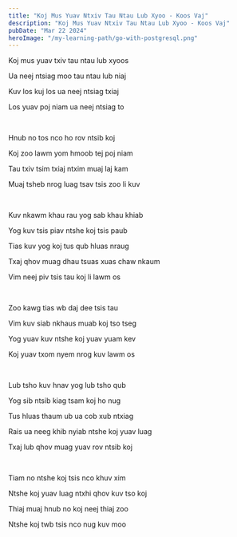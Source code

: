 ```yaml
---
title: "Koj Mus Yuav Ntxiv Tau Ntau Lub Xyoo - Koos Vaj"
description: "Koj Mus Yuav Ntxiv Tau Ntau Lub Xyoo - Koos Vaj"
pubDate: "Mar 22 2024"
heroImage: "/my-learning-path/go-with-postgresql.png"
---
```


Koj mus yuav txiv tau ntau lub xyoos

Ua neej ntsiag moo tau ntau lub niaj

Kuv los kuj los ua neej ntsiag txiaj

Los yuav poj niam ua neej ntsiag to

<br />

Hnub no tos nco ho rov ntsib koj

Koj zoo lawm yom hmoob tej poj niam

Tau txiv tsim txiaj ntxim muaj laj kam

Muaj tsheb nrog luag tsav tsis zoo li kuv

<br />

Kuv nkawm khau rau yog sab khau khiab

Yog kuv tsis piav ntshe koj tsis paub

Tias kuv yog koj tus qub hluas nraug

Txaj qhov muag dhau tsuas xuas chaw nkaum

Vim neej piv tsis tau koj li lawm os

<br />

Zoo kawg tias wb daj dee tsis tau

Vim kuv siab nkhaus muab koj tso tseg

Yog yuav kuv ntshe koj yuav yuam kev

Koj yuav txom nyem nrog kuv lawm os

<br />

Lub tsho kuv hnav yog lub tsho qub

Yog sib ntsib kiag tsam koj ho nug

Tus hluas thaum ub ua cob xub ntxiag

Rais ua neeg khib nyiab ntshe koj yuav luag

Txaj lub qhov muag yuav rov ntsib koj

<br />

Tiam no ntshe koj tsis nco khuv xim

Ntshe koj yuav luag ntxhi qhov kuv tso koj

Thiaj muaj hnub no koj neej thiaj zoo

Ntshe koj twb tsis nco nug kuv moo